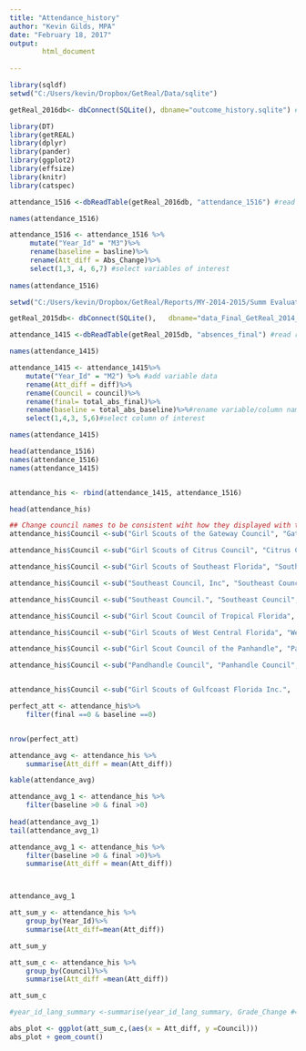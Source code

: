 ```yaml
---
title: "Attendance_history"
author: "Kevin Gilds, MPA"
date: "February 18, 2017"
output: 
        html_document
        
---
```


```r


library(sqldf)
setwd("C:/Users/kevin/Dropbox/GetReal/Data/sqlite") 

getReal_2016db<- dbConnect(SQLite(), dbname="outcome_history.sqlite") #established connection with database

library(DT)
library(getREAL)
library(dplyr)
library(pander)
library(ggplot2)
library(effsize)
library(knitr)
library(catspec)

```

```r
attendance_1516 <-dbReadTable(getReal_2016db, "attendance_1516") #read readarts1516 table

names(attendance_1516)

attendance_1516 <- attendance_1516 %>%
     mutate("Year_Id" = "M3")%>%
     rename(baseline = basline)%>%
     rename(Att_diff = Abs_Change)%>%
     select(1,3, 4, 6,7) #select variables of interest 
      
names(attendance_1516)

```



```r

setwd("C:/Users/kevin/Dropbox/GetReal/Reports/MY-2014-2015/Summ Evaluation Report/data") #change working directory to find database

getReal_2015db<- dbConnect(SQLite(),   dbname="data_Final_GetReal_2014_2015.sqlite") #read database

attendance_1415 <-dbReadTable(getReal_2015db, "absences_final") #read read_1415

names(attendance_1415)

attendance_1415 <- attendance_1415%>% 
    mutate("Year_Id" = "M2") %>% #add variable data
    rename(Att_diff = diff)%>%
    rename(Council = council)%>%
    rename(final= total_abs_final)%>%
    rename(baseline = total_abs_baseline)%>%#rename variable/column name
    select(1,4,3, 5,6)#select column of interest

names(attendance_1415)

```

```r

head(attendance_1516)
names(attendance_1516)
names(attendance_1415)


attendance_his <- rbind(attendance_1415, attendance_1516)

head(attendance_his)

```

```r
## Change council names to be consistent wiht how they displayed with the surveys
attendance_his$Council <-sub("Girl Scouts of the Gateway Council", "Gateway Council", fixed=TRUE, attendance_his$Council)

attendance_his$Council <-sub("Girl Scouts of Citrus Council", "Citrus Council", fixed=TRUE, attendance_his$Council)

attendance_his$Council <-sub("Girl Scouts of Southeast Florida", "Southeast Council", fixed=TRUE, attendance_his$Council)

attendance_his$Council <-sub("Southeast Council, Inc", "Southeast Council", fixed=TRUE, attendance_his$Council)

attendance_his$Council <-sub("Southeast Council.", "Southeast Council", fixed=TRUE, attendance_his$Council)

attendance_his$Council <-sub("Girl Scout Council of Tropical Florida", "Tropical Council", fixed = TRUE, attendance_his$Council)

attendance_his$Council <-sub("Girl Scouts of West Central Florida", "West Central Council", fixed = TRUE, attendance_his$Council)

attendance_his$Council <-sub("Girl Scout Council of the Panhandle", "Panhandle Council", fixed = TRUE, attendance_his$Council)

attendance_his$Council <-sub("Pandhandle Council", "Panhandle Council", fixed = TRUE, attendance_his$Council)


attendance_his$Council <-sub("Girl Scouts of Gulfcoast Florida Inc.",  "Gulfcoast Council", fixed = TRUE, attendance_his$Council)

```

```r
perfect_att <- attendance_his%>%
    filter(final ==0 & baseline ==0)


nrow(perfect_att)
```


```r
attendance_avg <- attendance_his %>%
    summarise(Att_diff = mean(Att_diff))

kable(attendance_avg)

```


```r

attendance_avg_1 <- attendance_his %>%
    filter(baseline >0 & final >0)
    
head(attendance_avg_1)
tail(attendance_avg_1)

attendance_avg_1 <- attendance_his %>%
    filter(baseline >0 & final >0)%>%
    summarise(Att_diff = mean(Att_diff))



attendance_avg_1
```




```r
att_sum_y <- attendance_his %>%
    group_by(Year_Id)%>%
    summarise(Att_diff=mean(Att_diff))

att_sum_y

```




```r
att_sum_c <- attendance_his %>%
    group_by(Council)%>%
    summarise(Att_diff =mean(Att_diff))

att_sum_c

#year_id_lang_summary <-summarise(year_id_lang_summary, Grade_Change #=mean(Grade_Change)) #summarize Grade change by year id
```
```r

abs_plot <- ggplot(att_sum_c,(aes(x = Att_diff, y =Council)))
abs_plot + geom_count()




```

